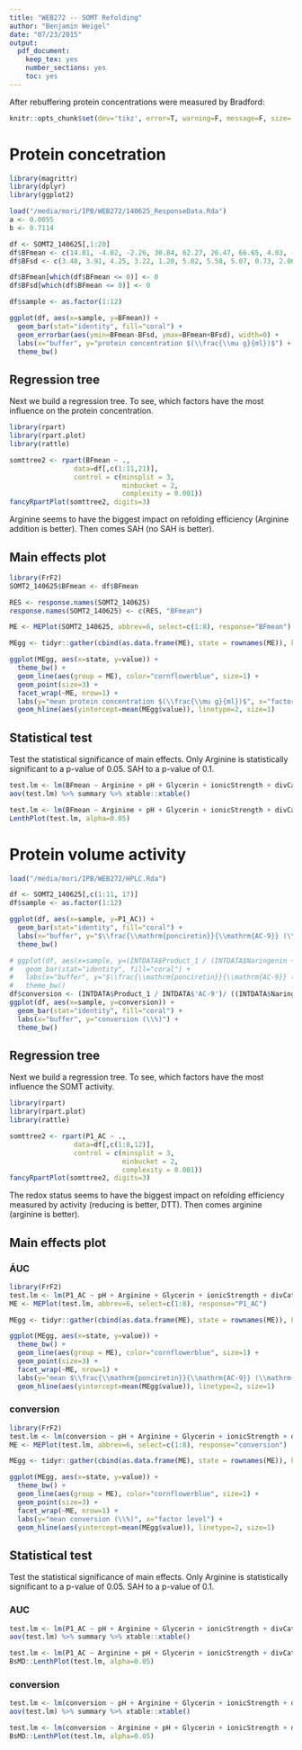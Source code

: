 ```yaml
---
title: "WEB272 -- SOMT Refolding"
author: "Benjamin Weigel"
date: "07/23/2015"
output:
  pdf_document:
    keep_tex: yes
    number_sections: yes
    toc: yes
---
```


After rebuffering protein concentrations were measured by Bradford:

```r
knitr::opts_chunk$set(dev='tikz', error=T, warning=F, message=F, size='tiny', echo=F)
```

# Protein concetration #
```r
library(magrittr)
library(dplyr)
library(ggplot2)

load("/media/mori/IPB/WEB272/140625_ResponseData.Rda")
a <- 0.0055
b <- 0.7114

df <- SOMT2_140625[,1:20]
df$BFmean <- c(14.81, -4.02, -2.26, 30.84, 62.27, 26.47, 66.65, 4.03, -2.93, -5.45, -6.27, 10.71)
df$BFsd <- c(3.48, 3.91, 4.25, 3.22, 1.20, 5.02, 5.58, 5.07, 0.73, 2.06, 1.16, 0.60)

df$BFmean[which(df$BFmean <= 0)] <- 0
df$BFsd[which(df$BFmean <= 0)] <- 0

df$sample <- as.factor(1:12)

ggplot(df, aes(x=sample, y=BFmean)) +   
  geom_bar(stat="identity", fill="coral") +
  geom_errorbar(aes(ymin=BFmean-BFsd, ymax=BFmean+BFsd), width=0) +
  labs(x="buffer", y="protein concentration $(\\frac{\\mu g}{ml})$") +
  theme_bw()
```

## Regression tree ##
Next we build a regression tree. To see, which factors have the most influence on the protein concentration.

```r
library(rpart)
library(rpart.plot)
library(rattle)

somttree2 <- rpart(BFmean ~ ., 
                data=df[,c(1:11,21)],
                control = c(minsplit = 3,
                            minbucket = 2,
                            complexity = 0.001))
fancyRpartPlot(somttree2, digits=3)
```

Arginine seems to have the biggest impact on refolding efficiency (Arginine addition is better). Then comes SAH (no SAH is better).

## Main effects plot ##

```r
library(FrF2)
SOMT2_140625$BFmean <- df$BFmean

RES <- response.names(SOMT2_140625)
response.names(SOMT2_140625) <- c(RES, "BFmean")

ME <- MEPlot(SOMT2_140625, abbrev=6, select=c(1:8), response="BFmean")

MEgg <- tidyr::gather(cbind(as.data.frame(ME), state = rownames(ME)), key = ME, value = value, -state)
```

```r
ggplot(MEgg, aes(x=state, y=value)) + 
  theme_bw() +
  geom_line(aes(group = ME), color="cornflowerblue", size=1) +
  geom_point(size=3) + 
  facet_wrap(~ME, nrow=1) +
  labs(y="mean protein concentration $(\\frac{\\mu g}{ml})$", x="factor level") +
  geom_hline(aes(yintercept=mean(MEgg$value)), linetype=2, size=1)
```

## Statistical test ##

Test the statistical significance of main effects.
Only Arginine is statistically significant to a p-value of 0.05. SAH to a p-value of 0.1.

```r
test.lm <- lm(BFmean ~ Arginine + pH + Glycerin + ionicStrength + divCations + redox + CycloDex + SAH, data=df[,c(1:11,21)])
aov(test.lm) %>% summary %>% xtable::xtable()

test.lm <- lm(BFmean ~ Arginine + pH + Glycerin + ionicStrength + divCations + redox + CycloDex + SAH + e1 +e2 + e3, data=df[,c(1:11,21)])
LenthPlot(test.lm, alpha=0.05)
```

# Protein volume activity #
```r
load("/media/mori/IPB/WEB272/HPLC.Rda")

df <- SOMT2_140625[,c(1:11, 17)]
df$sample <- as.factor(1:12)

ggplot(df, aes(x=sample, y=P1_AC)) +   
  geom_bar(stat="identity", fill="coral") +
  labs(x="buffer", y="$\\frac{\\mathrm{ponciretin}}{\\mathrm{AC-9}} (\\mathrm{AU})$") +
  theme_bw()

# ggplot(df, aes(x=sample, y=(INTDATA$Product_1 / (INTDATA$Naringenin + INTDATA$Product_1)))) +   
#   geom_bar(stat="identity", fill="coral") +
#   labs(x="buffer", y="$\\frac{\\mathrm{ponciretin}}{\\mathrm{AC-9}} (\\mathrm{AU})$") +
#   theme_bw()
df$conversion <- (INTDATA$Product_1 / INTDATA$'AC-9')/ ((INTDATA$Naringenin / INTDATA$'AC-9')+(INTDATA$Product_1 / INTDATA$'AC-9')) * 100
ggplot(df, aes(x=sample, y=conversion)) +   
  geom_bar(stat="identity", fill="coral") +
  labs(x="buffer", y="conversion (\\%)") +
  theme_bw()
```

## Regression tree ##
Next we build a regression tree. To see, which factors have the most influence the SOMT activity.

```r
library(rpart)
library(rpart.plot)
library(rattle)

somttree2 <- rpart(P1_AC ~ ., 
                data=df[,c(1:8,12)],
                control = c(minsplit = 3,
                            minbucket = 2,
                            complexity = 0.001))
fancyRpartPlot(somttree2, digits=3)
```

The redox status seems to have the biggest impact on refolding efficiency measured by activity (reducing is better, DTT). Then comes arginine (arginine is better).

## Main effects plot ##

### ÁUC ###

```r
library(FrF2)
test.lm <- lm(P1_AC ~ pH + Arginine + Glycerin + ionicStrength + divCations + redox + CycloDex + SAH, data=df[,c(1:8,12)])
ME <- MEPlot(test.lm, abbrev=6, select=c(1:8), response="P1_AC")

MEgg <- tidyr::gather(cbind(as.data.frame(ME), state = rownames(ME)), key = ME, value = value, -state)
```

```r
ggplot(MEgg, aes(x=state, y=value)) + 
  theme_bw() +
  geom_line(aes(group = ME), color="cornflowerblue", size=1) +
  geom_point(size=3) + 
  facet_wrap(~ME, nrow=1) +
  labs(y="mean $\\frac{\\mathrm{ponciretin}}{\\mathrm{AC-9}} (\\mathrm{AU})$", x="factor level") +
  geom_hline(aes(yintercept=mean(MEgg$value)), linetype=2, size=1)

```

### conversion ###

```r
library(FrF2)
test.lm <- lm(conversion ~ pH + Arginine + Glycerin + ionicStrength + divCations + redox + CycloDex + SAH, data=df[,c(1:8,14)])
ME <- MEPlot(test.lm, abbrev=6, select=c(1:8), response="conversion")

MEgg <- tidyr::gather(cbind(as.data.frame(ME), state = rownames(ME)), key = ME, value = value, -state)
```

```r
ggplot(MEgg, aes(x=state, y=value)) + 
  theme_bw() +
  geom_line(aes(group = ME), color="cornflowerblue", size=1) +
  geom_point(size=3) + 
  facet_wrap(~ME, nrow=1) +
  labs(y="mean conversion (\\%)", x="factor level") +
  geom_hline(aes(yintercept=mean(MEgg$value)), linetype=2, size=1)

```

## Statistical test ##

Test the statistical significance of main effects.
Only Arginine is statistically significant to a p-value of 0.05. SAH to a p-value of 0.1.

### AUC ###

```r
test.lm <- lm(P1_AC ~ pH + Arginine + Glycerin + ionicStrength + divCations + redox + CycloDex + SAH, data=df[,c(1:8,12)])
aov(test.lm) %>% summary %>% xtable::xtable()

test.lm <- lm(P1_AC ~ Arginine + pH + Glycerin + ionicStrength + divCations + redox + CycloDex + SAH + e1 +e2 + e3, data=df[,c(1:12)])
BsMD::LenthPlot(test.lm, alpha=0.05)
```

### conversion  ###


```r
test.lm <- lm(conversion ~ pH + Arginine + Glycerin + ionicStrength + divCations + redox + CycloDex + SAH, data=df[,c(1:8,14)])
aov(test.lm) %>% summary %>% xtable::xtable()

test.lm <- lm(conversion ~ Arginine + pH + Glycerin + ionicStrength + divCations + redox + CycloDex + SAH + e1 +e2 + e3, data=df[,c(1:11,14)])
BsMD::LenthPlot(test.lm, alpha=0.05)
```


